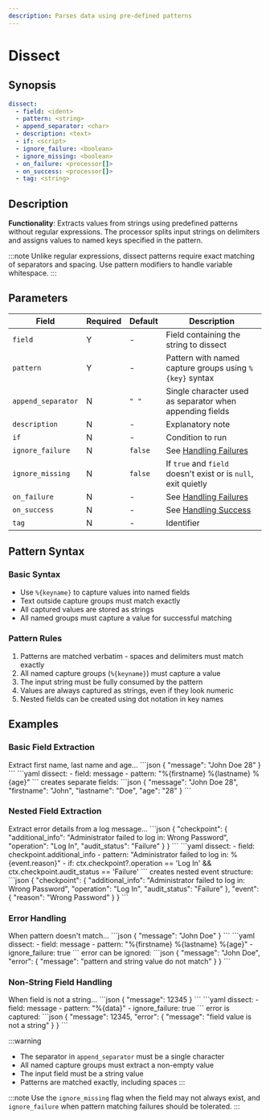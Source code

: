 ```yaml
---
description: Parses data using pre-defined patterns
---
```


# Dissect

## Synopsis

```yaml {2,3}
dissect:
  - field: <ident>
  - pattern: <string>
  - append_separator: <char>
  - description: <text>
  - if: <script>
  - ignore_failure: <boolean>
  - ignore_missing: <boolean>
  - on_failure: <processor[]>
  - on_success: <processor[]>
  - tag: <string>
```

## Description

**Functionality**: Extracts values from strings using predefined patterns without regular expressions. The processor splits input strings on delimiters and assigns values to named keys specified in the pattern.

:::note
Unlike regular expressions, dissect patterns require exact matching of separators and spacing. Use pattern modifiers to handle variable whitespace.
:::

## Parameters

|Field|Required|Default|Description|
|---|---|---|---|
|`field`|Y|-|Field containing the string to dissect|
|`pattern`|Y|-|Pattern with named capture groups using `%{key}` syntax|
|`append_separator`|N|`" "`|Single character used as separator when appending fields|
|`description`|N|-|Explanatory note|
|`if`|N|-|Condition to run|
|`ignore_failure`|N|`false`|See [Handling Failures](../handling-failures.mdx)|
|`ignore_missing`|N|`false`|If `true` and `field` doesn't exist or is `null`, exit quietly|
|`on_failure`|N|-|See [Handling Failures](../handling-failures.mdx)|
|`on_success`|N|-|See [Handling Success](../handling-success.mdx)|
|`tag`|N|-|Identifier|

## Pattern Syntax

### Basic Syntax
- Use `%{keyname}` to capture values into named fields
- Text outside capture groups must match exactly
- All captured values are stored as strings
- All named groups must capture a value for successful matching

### Pattern Rules
1. Patterns are matched verbatim - spaces and delimiters must match exactly
2. All named capture groups (`%{keyname}`) must capture a value
3. The input string must be fully consumed by the pattern
4. Values are always captured as strings, even if they look numeric
5. Nested fields can be created using dot notation in key names

## Examples

### Basic Field Extraction

<ExampleGrid>
  <CommentCol>
    Extract first name, last name and age...
  </CommentCol>
  <CodeCol>
    ```json
    {
      "message": "John Doe 28"
    }
    ```
    ```yaml
    dissect:
      - field: message
      - pattern: "%{firstname} %{lastname} %{age}"
    ```
  </CodeCol>
  <CommentCol>
    creates separate fields:
  </CommentCol>
  <CodeCol>
    ```json
    {
      "message": "John Doe 28",
      "firstname": "John",
      "lastname": "Doe",
      "age": "28"
    }
    ```
  </CodeCol>
</ExampleGrid>

### Nested Field Extraction

<ExampleGrid>
  <CommentCol>
    Extract error details from a log message...
  </CommentCol>
  <CodeCol>
    ```json
    {
      "checkpoint": {
        "additional_info": "Administrator failed to log in: Wrong Password",
        "operation": "Log In",
        "audit_status": "Failure"
      }
    }
    ```
    ```yaml
    dissect:
      - field: checkpoint.additional_info
      - pattern: "Administrator failed to log in: %{event.reason}"
      - if: ctx.checkpoint?.operation == 'Log In' && ctx.checkpoint.audit_status == 'Failure'
    ```
  </CodeCol>
  <CommentCol>
    creates nested event structure:
  </CommentCol>
  <CodeCol>
    ```json
    {
      "checkpoint": {
        "additional_info": "Administrator failed to log in: Wrong Password",
        "operation": "Log In", 
        "audit_status": "Failure"
      },
      "event": {
        "reason": "Wrong Password"
      }
    }
    ```
  </CodeCol>
</ExampleGrid>

### Error Handling

<ExampleGrid>
  <CommentCol>
    When pattern doesn't match...
  </CommentCol>
  <CodeCol>
    ```json
    {
      "message": "John Doe"
    }
    ```
    ```yaml
    dissect:
      - field: message
      - pattern: "%{firstname} %{lastname} %{age}"
      - ignore_failure: true
    ```
  </CodeCol>
  <CommentCol>
    error can be ignored:
  </CommentCol>
  <CodeCol>
    ```json
    {
      "message": "John Doe",
      "error": {
        "message": "pattern and string value do not match"
      }
    }
    ```
  </CodeCol>
</ExampleGrid>

### Non-String Field Handling

<ExampleGrid>
  <CommentCol>
    When field is not a string...
  </CommentCol>
  <CodeCol>
    ```json
    {
      "message": 12345
    }
    ```
    ```yaml
    dissect:
      - field: message
      - pattern: "%{data}"
      - ignore_failure: true
    ```
  </CodeCol>
  <CommentCol>
    error is captured:
  </CommentCol>
  <CodeCol>
    ```json
    {
      "message": 12345,
      "error": {
        "message": "field value is not a string"
      }
    }
    ```
  </CodeCol>
</ExampleGrid>

:::warning
- The separator in `append_separator` must be a single character
- All named capture groups must extract a non-empty value
- The input field must be a string value
- Patterns are matched exactly, including spaces
:::

:::note
Use the `ignore_missing` flag when the field may not always exist, and `ignore_failure` when pattern matching failures should be tolerated.
:::